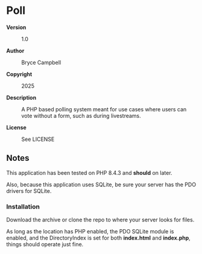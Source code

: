 =Poll=

<dl>
<dt style="font-weight:bold">Version</dt>
<dd><p>1.0</p></dd>

<dt style="font-weight:bold">Author</dt>
<dd><p>Bryce Campbell</p></dd>

<dt style="font-weight:bold">Copyright</dt>
<dd><p>2025</p></dd>

<dt style="font-weight:bold">Description</dt>
<dd><p>A PHP based polling system meant for use cases where users can vote without a form, such as during livestreams.</p></dd>

<dt style="font-weight:bold">License</dt>
<dd><p>See LICENSE</p></dd>
</dl>

==Notes==

This application has been tested on PHP 8.4.3 and <strong>should</strong> on later.

Also, because this application uses SQLite, be sure your server has the PDO drivers for SQLite.

===Installation===

Download the archive or clone the repo to where your server looks for files.

As long as the location has PHP enabled, 
the PDO SQLite module is enabled, 
and the DirectoryIndex is set for both <strong>index.html</strong> and
<strong>index.php</strong>, things should operate just fine.


